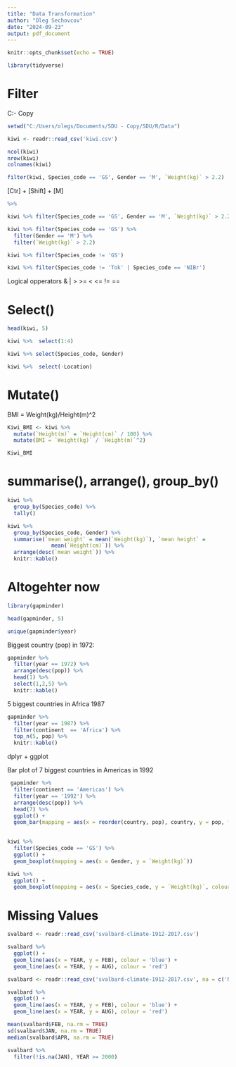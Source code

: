 ```yaml
---
title: "Data Transformation"
author: "Oleg Sechovcov"
date: "2024-09-23"
output: pdf_document
---
```


```r
knitr::opts_chunk$set(echo = TRUE)
```


```r
library(tidyverse)
```
# Filter
C:\Users\olegs\Documents\SDU - Copy\SDU\R\Data

```r
setwd("C:/Users/olegs/Documents/SDU - Copy/SDU/R/Data")
```

```r
kiwi <- readr::read_csv('kiwi.csv')
```

```r
ncol(kiwi)
nrow(kiwi)
colnames(kiwi)
```
```r
filter(kiwi, Species_code == 'GS', Gender == 'M', `Weight(kg)` > 2.2)
```

[Ctr] + [Shift] + [M]
```r
%>% 
```

```r
kiwi %>% filter(Species_code == 'GS', Gender == 'M', `Weight(kg)` > 2.2)
```
```r
kiwi %>% filter(Species_code == 'GS') %>% 
  filter(Gender == 'M') %>% 
  filter(`Weight(kg)` > 2.2)
```

```r
kiwi %>% filter(Species_code != 'GS')

```
```r
kiwi %>% filter(Species_code != 'Tok' | Species_code == 'NIBr')
```
Logical opperators
& 
| 
>
>=
<
<=
!=
==

# Select()

```r
head(kiwi, 5)
```
```r
kiwi %>%  select(1:4)

```
```r
kiwi %>% select(Species_code, Gender)
```
```r
kiwi %>%  select(-Location)
```

# Mutate()

BMI = Weight(kg)/Height(m)^2 

```r
Kiwi_BMI <- kiwi %>%  
  mutate(`Height(m)` = `Height(cm)` / 100) %>% 
  mutate(BMI = `Weight(kg)` / `Height(m)`^2)

Kiwi_BMI
```

# summarise(), arrange(), group_by()
```r
kiwi %>% 
  group_by(Species_code) %>% 
  tally()
```
```r
kiwi %>% 
  group_by(Species_code, Gender) %>% 
  summarise(`mean weight` = mean(`Weight(kg)`), `mean height` = 
              mean(`Height(cm)`)) %>% 
  arrange(desc(`mean weight`)) %>% 
  knitr::kable()
```
# Altogehter now

```r
library(gapminder)
```

```r
head(gapminder, 5)
```

```r
unique(gapminder$year)
```

Biggest country (pop) in 1972:

```r
gapminder %>% 
  filter(year == 1972) %>% 
  arrange(desc(pop)) %>% 
  head(1) %>% 
  select(1,2,5) %>% 
  knitr::kable()
```

5 biggest countries in Africa 1987

```r
gapminder %>% 
  filter(year == 1987) %>% 
  filter(continent  == 'Africa') %>% 
  top_n(5, pop) %>% 
  knitr::kable()
```

dplyr + ggplot


Bar plot of 7 biggest countries in Americas in 1992
```r
 gapminder %>% 
  filter(continent == 'Americas') %>% 
  filter(year == '1992') %>% 
  arrange(desc(pop)) %>% 
  head(7) %>% 
  ggplot() +
  geom_bar(mapping = aes(x = reorder(country, pop), country, y = pop, fill = country), stat = 'identity')
  
```

```r
kiwi %>% 
  filter(Species_code == 'GS') %>% 
  ggplot() +
  geom_boxplot(mapping = aes(x = Gender, y = `Weight(kg)`))
```

```r
kiwi %>% 
  ggplot() +
  geom_boxplot(mapping = aes(x = Species_code, y = `Weight(kg)`, colour = Gender))
```

# Missing Values

```r
svalbard <- readr::read_csv('svalbard-climate-1912-2017.csv')
```

```r
svalbard %>% 
  ggplot() +
  geom_line(aes(x = YEAR, y = FEB), colour = 'blue') +
  geom_line(aes(x = YEAR, y = AUG), colour = 'red') 
```


```r
svalbard <- readr::read_csv('svalbard-climate-1912-2017.csv', na = c('NA','999.9'))
```

```r
svalbard %>% 
  ggplot() +
  geom_line(aes(x = YEAR, y = FEB), colour = 'blue') +
  geom_line(aes(x = YEAR, y = AUG), colour = 'red') 
```
```r
mean(svalbard$FEB, na.rm = TRUE)
sd(svalbard$JAN, na.rm = TRUE)
median(svalbard$APR, na.rm = TRUE)
```
```r
svalbard %>% 
  filter(!is.na(JAN), YEAR >= 2000)
```




